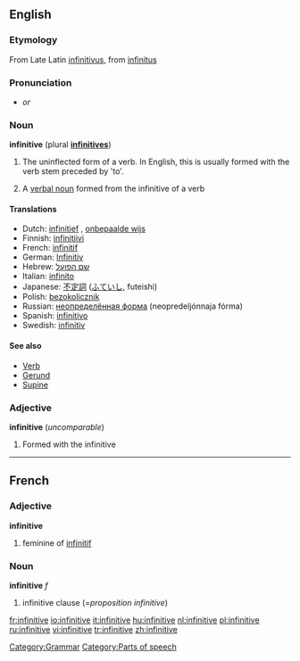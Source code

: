 {{wikipedia}}
==English==

===Etymology===
From Late Latin [[infinitivus]], from [[infinitus]]

===Pronunciation===
*{{IPA|/ɪnfɪnɪtɪv/}} ''or'' {{IPAchar|/ɪnfɪnətɪv/}}

===Noun===
'''infinitive''' (plural '''[[infinitives]]''')

# {{grammar}} The uninflected form of a verb. In English, this is usually formed with the verb stem preceded by 'to'.
# {{grammar}} A [[verbal noun]] formed from the infinitive of a verb

====Translations====
*Dutch: [[infinitief]] {{m}}, [[onbepaalde wijs]] {{m}}
*Finnish: [[infinitiivi]]
*French: [[infinitif]] {{m}}
*German: [[Infinitiv]] {{m}}
*Hebrew: [[שם הפועל]]
*Italian: [[infinito]] {{m}}
*Japanese: [[不定詞]] ([[ふていし]], futeishi)
*Polish: [[bezokolicznik]] {{m}}
*Russian: [[неопределённая форма]] (neopredeljónnaja fórma) {{f}}
*Spanish: [[infinitivo]] {{m}}
*Swedish: [[infinitiv]] {{n}}

====See also====
* [[Verb]]
* [[Gerund]]
* [[Supine]]

===Adjective===
'''infinitive''' (''uncomparable'')

# {{grammar}} Formed with the infinitive

----

==French==

===Adjective===
'''infinitive'''

# feminine of [[infinitif]]

===Noun===
'''infinitive''' ''f''

# infinitive clause (=''proposition infinitive'')

[[Category:Grammar]]
[[Category:Parts of speech]]

[[fr:infinitive]]
[[io:infinitive]]
[[it:infinitive]]
[[hu:infinitive]]
[[nl:infinitive]]
[[pl:infinitive]]
[[ru:infinitive]]
[[vi:infinitive]]
[[tr:infinitive]]
[[zh:infinitive]]